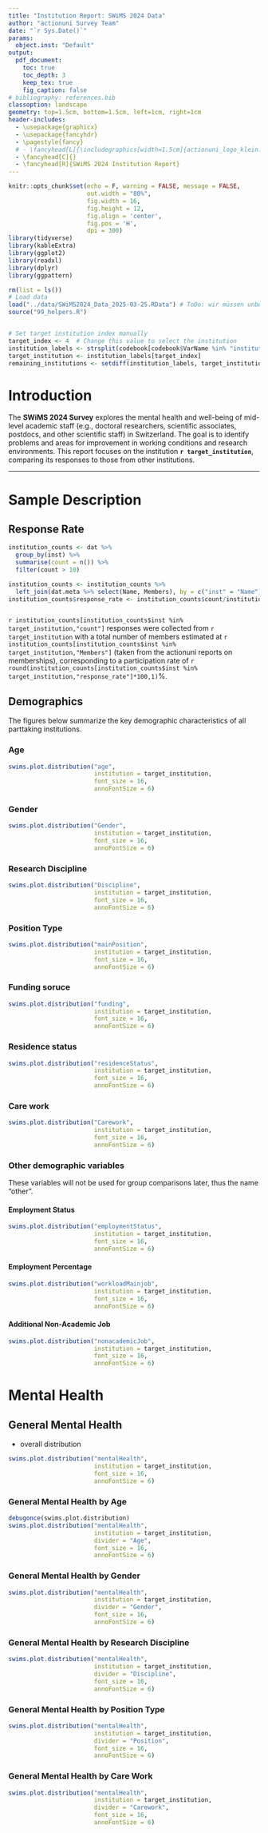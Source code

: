 ```yaml
---
title: "Institution Report: SWiMS 2024 Data"
author: "actionuni Survey Team"
date: "`r Sys.Date()`"
params:
  object.inst: "Default"
output:
  pdf_document:
    toc: true
    toc_depth: 3
    keep_tex: true
    fig_caption: false
# bibliography: references.bib 
classoption: landscape
geometry: top=1.5cm, bottom=1.5cm, left=1cm, right=1cm
header-includes:
  - \usepackage{graphicx}
  - \usepackage{fancyhdr}
  - \pagestyle{fancy}
  # - \fancyhead[L]{\includegraphics[width=1.5cm]{actionuni_logo_klein.png}}
  - \fancyhead[C]{}
  - \fancyhead[R]{SWiMS 2024 Institution Report}
---
```



```r
knitr::opts_chunk$set(echo = F, warning = FALSE, message = FALSE,
                      out.width = "80%",
                      fig.width = 16,        
                      fig.height = 12,   
                      fig.align = 'center', 
                      fig.pos = 'H',
                      dpi = 300)
library(tidyverse)
library(kableExtra)
library(ggplot2)
library(readxl)
library(dplyr)
library(ggpattern)
```

```r
rm(list = ls())
# Load data
load("../data/SWiMS2024_Data_2025-03-25.RData") # ToDo: wir müssen unbedingt drauf achten dass alles nutzbar ist für beide ich kann data cleaningn icht nutzen weil mir ien objekt fehlt
source("99_helpers.R")


# Set target institution index manually
target_index <- 4  # Change this value to select the institution
institution_labels <- strsplit(codebook[codebook$VarName %in% "institution","Labels"],"//")[[1]]
target_institution <- institution_labels[target_index]
remaining_institutions <- setdiff(institution_labels, target_institution)

```

# Introduction

The **SWiMS 2024 Survey** explores the mental health and well-being of mid-level academic staff (e.g., doctoral researchers, scientific associates, postdocs, and other scientific staff) in Switzerland. The goal is to identify problems and areas for improvement in working conditions and research environments. This report focuses on the institution **`r target_institution`**, comparing its responses to those from other institutions.

---
  
# Sample Description
  
## Response Rate

```r

institution_counts <- dat %>%
  group_by(inst) %>%
  summarise(count = n()) %>%
  filter(count > 10)

institution_counts <- institution_counts %>%
  left_join(dat.meta %>% select(Name, Members), by = c("inst" = "Name")) # add member numbers
institution_counts$response_rate <- institution_counts$count/institution_counts$Members



```

`r institution_counts[institution_counts$inst %in% target_institution,"count"]` responses were collected from `r target_institution` with a total number of members estimated at `r institution_counts[institution_counts$inst %in% target_institution,"Members"]` (taken from the actionuni reports on memberships), corresponding to a participation rate of `r round(institution_counts[institution_counts$inst %in% target_institution,"response_rate"]*100,1)`%.


## Demographics 
  
The figures below summarize the key demographic characteristics of all parttaking institutions.

### Age

```r
swims.plot.distribution("age", 
                        institution = target_institution, 
                        font_size = 16,
                        annoFontSize = 6)
```

### Gender

```r
swims.plot.distribution("Gender", 
                        institution = target_institution, 
                        font_size = 16,
                        annoFontSize = 6)
```

### Research Discipline

```r
swims.plot.distribution("Discipline", 
                        institution = target_institution, 
                        font_size = 16,
                        annoFontSize = 6)

```

### Position Type

```r
swims.plot.distribution("mainPosition", 
                        institution = target_institution, 
                        font_size = 16,
                        annoFontSize = 6)
```

### Funding soruce

```r
swims.plot.distribution("funding", 
                        institution = target_institution, 
                        font_size = 16,
                        annoFontSize = 6)
```


### Residence status

```r
swims.plot.distribution("residenceStatus", 
                        institution = target_institution, 
                        font_size = 16,
                        annoFontSize = 6)
```

### Care work

```r
swims.plot.distribution("Carework", 
                        institution = target_institution, 
                        font_size = 16,
                        annoFontSize = 6)
```
\newpage
### Other demographic variables

These variables will not be used for group comparisons later, thus the name "other".

#### Employment Status

```r
swims.plot.distribution("employmentStatus", 
                        institution = target_institution, 
                        font_size = 16,
                        annoFontSize = 6)
```

\newpage
#### Employment Percentage

```r
swims.plot.distribution("workloadMainjob", 
                        institution = target_institution, 
                        font_size = 16,
                        annoFontSize = 6)
```

\newpage
#### Additional Non-Academic Job

```r
swims.plot.distribution("nonacademicJob", 
                        institution = target_institution, 
                        font_size = 16,
                        annoFontSize = 6)

```

\newpage
# Mental Health

## General Mental Health

- overall distribution
```r
swims.plot.distribution("mentalHealth", 
                        institution = target_institution, 
                        font_size = 16,
                        annoFontSize = 6)
```



### General Mental Health by Age

```r
debugonce(swims.plot.distribution)
swims.plot.distribution("mentalHealth", 
                        institution = target_institution, 
                        divider = "Age",
                        font_size = 16,
                        annoFontSize = 6)
```

### General Mental Health by Gender

```r
swims.plot.distribution("mentalHealth", 
                        institution = target_institution, 
                        divider = "Gender",
                        font_size = 16,
                        annoFontSize = 6)
```

### General Mental Health by Research Discipline

```r
swims.plot.distribution("mentalHealth", 
                        institution = target_institution, 
                        divider = "Discipline",
                        font_size = 16,
                        annoFontSize = 6)
```

### General Mental Health by Position Type

```r
swims.plot.distribution("mentalHealth", 
                        institution = target_institution, 
                        divider = "Position",
                        font_size = 16,
                        annoFontSize = 6)
```


### General Mental Health by Care Work

```r
swims.plot.distribution("mentalHealth", 
                        institution = target_institution, 
                        divider = "Carework",
                        font_size = 16,
                        annoFontSize = 6)
```

<!-- ## Depression -->

<!-- ## Burnout -->

<!-- ## Awarenes Resources -->

<!-- # Job Satisfaction -->

<!-- ## Quitting Intentions -->

<!-- # Stressors -->

<!-- ## System -->

<!-- ## Supervisor -->

<!-- ## Colleagues -->

<!-- ## Self-Management -->

<!-- ## Private -->

<!-- # Supervisor -->

<!-- # Institution -->

<!-- # Work-Group -->

<!-- # Discrimination -->

<!-- # Questionable Research Practices -->





<!-- Job satisfaction item by @dolbier_reliability_2005. -->

<!-- ```{r job satisfaction} -->

<!-- swims.plot.distribution(var = "jobSatisfaction", institution = target_institution) -->



<!-- ``` -->

<!-- ## Supervisor -->

<!-- ```{r supervisor, fig.height = 7} -->


<!-- swims.plot.multibar(var = "supervisor", institution = target_institution, colors_set = "RdYlGn") -->


<!-- ``` -->

<!-- ## Discrimination -->

<!-- ```{r} -->
<!-- swims.plot.multibar(var = "discrimination", institution = target_institution) -->

<!-- ``` -->

<!-- ## Discrimination -->

<!-- ```{r} -->
<!-- swims.plot.multibar(var = "discrimination", institution = target_institution) -->

<!-- ``` -->


<!-- ```{r} -->

<!-- swims.plot.aggregation(var = "discrimination_type", institution = target_institution, showCount = T) # showCount = T only for testing -->

<!-- ``` -->

<!-- ## Questionable Research Practices -->


<!-- ```{r} -->
<!-- swims.plot.multibar(var = "qrp", institution = target_institution, fill_color_set = rev(c("gray48","brown","orange","forestgreen","red"))) -->

<!-- ``` -->


<!-- ```{r} -->

<!-- #swims.plot.aggregation(var = "qrp_pressure", institution = target_institution, showCount = T) # showCount = T only for testing -->

<!-- ``` -->

<!-- # Results by Age -->

<!-- ```{r byAge, fig.height= 10, fig.width= 12} -->
<!-- swims.plot.multibar(var = "institution", institution = target_institution, colors_set = "RdYlGn", divider = "age", ncol_plot = 2) -->

<!-- ``` -->

<!-- # Appendix -->

<!-- ## Codebook -->

<!-- Detailed variable names, item formulations, etc. can be found in the codebook [link] -->

<!-- # References -->
